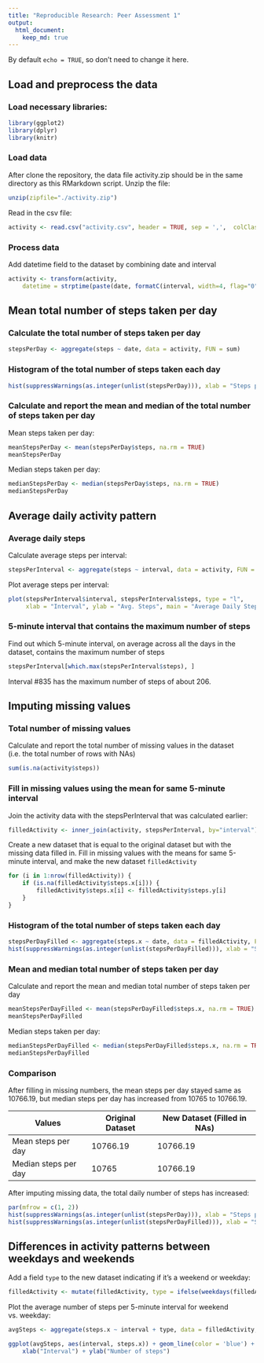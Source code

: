 ```yaml
---
title: "Reproducible Research: Peer Assessment 1"
output: 
  html_document:
    keep_md: true
---
```


By default `echo = TRUE`, so don't need to change it here.

## Load and preprocess the data
### Load necessary libraries:
```r
library(ggplot2)
library(dplyr)
library(knitr)
```

### Load data
After clone the repository, the data file activity.zip should be in the same directory as this RMarkdown script. 
Unzip the file:
```r
unzip(zipfile="./activity.zip")
```

Read in the csv file:
```r
activity <- read.csv("activity.csv", header = TRUE, sep = ',',  colClasses = c("numeric", "character", "integer"))
```

### Process data
Add datetime field to the dataset by combining date and interval
```r
activity <- transform(activity, 
    datetime = strptime(paste(date, formatC(interval, width=4, flag="0")), "%Y-%m-%d %H%M"))
```

## Mean total number of steps taken per day
### Calculate the total number of steps taken per day
```r
stepsPerDay <- aggregate(steps ~ date, data = activity, FUN = sum)
```

### Histogram of the total number of steps taken each day
```r
hist(suppressWarnings(as.integer(unlist(stepsPerDay))), xlab = "Steps per day", ylab = "Frequency", main = "Histogram of Steps Taken Per Day")
```

### Calculate and report the mean and median of the total number of steps taken per day
Mean steps taken per day:
```r
meanStepsPerDay <- mean(stepsPerDay$steps, na.rm = TRUE)
meanStepsPerDay
```
Median steps taken per day:
```r
medianStepsPerDay <- median(stepsPerDay$steps, na.rm = TRUE)
medianStepsPerDay
```

## Average daily activity pattern
### Average daily steps
Calculate average steps per interval:
```r
stepsPerInterval <- aggregate(steps ~ interval, data = activity, FUN = mean)
```

Plot average steps per interval:
```r
plot(stepsPerInterval$interval, stepsPerInterval$steps, type = "l",
     xlab = "Interval", ylab = "Avg. Steps", main = "Average Daily Steps")
```

### 5-minute interval that contains the maximum number of steps
Find out which 5-minute interval, on average across all the days in the dataset, contains the maximum number of steps
```r
stepsPerInterval[which.max(stepsPerInterval$steps), ]
```
Interval #835 has the maximum number of steps of about 206. 

## Imputing missing values

### Total number of missing values
Calculate and report the total number of missing values in the dataset (i.e. the total number of rows with NAs)
```r
sum(is.na(activity$steps))
```

### Fill in missing values using the mean for same 5-minute interval
Join the activity data with the stepsPerInterval that was calculated earlier:
```r
filledActivity <- inner_join(activity, stepsPerInterval, by="interval")
```
Create a new dataset that is equal to the original dataset but with the missing data filled in. Fill in missing values with the means for same 5-minute interval, and make the new dataset `filledActivity`
```r
for (i in 1:nrow(filledActivity)) {
    if (is.na(filledActivity$steps.x[i])) {
        filledActivity$steps.x[i] <- filledActivity$steps.y[i]
    }
}
```

### Histogram of the total number of steps taken each day 
```r
stepsPerDayFilled <- aggregate(steps.x ~ date, data = filledActivity, FUN = sum)
hist(suppressWarnings(as.integer(unlist(stepsPerDayFilled))), xlab = "Steps per day", ylab = "Frequency", main = "Histogram of Steps Taken Per Day (NAs Filled in)")
```

### Mean and median total number of steps taken per day
Calculate and report the mean and median total number of steps taken per day
```r
meanStepsPerDayFilled <- mean(stepsPerDayFilled$steps.x, na.rm = TRUE)
meanStepsPerDayFilled
```
Median steps taken per day:
```r
medianStepsPerDayFilled <- median(stepsPerDayFilled$steps.x, na.rm = TRUE)
medianStepsPerDayFilled
```

### Comparison
After filling in missing numbers, the mean steps per day stayed same as 10766.19, but median steps per day has increased from 10765 to 10766.19. 

Values | Original Dataset  | New Dataset (Filled in NAs)
------------- | ------------- | -------------
Mean steps per day  | 10766.19 | 10766.19
Median steps per day  | 10765 | 10766.19

After imputing missing data, the total daily number of steps has increased:

```r
par(mfrow = c(1, 2)) 
hist(suppressWarnings(as.integer(unlist(stepsPerDay))), xlab = "Steps per day", ylab = "Frequency", main = "Histogram of Steps Taken Per Day")
hist(suppressWarnings(as.integer(unlist(stepsPerDayFilled))), xlab = "Steps per day", ylab = "Frequency", main = "Histogram of Steps Taken Per Day")
```

## Differences in activity patterns between weekdays and weekends
Add a field `type` to the new dataset indicating if it's a weekend or weekday:
```r
filledActivity <- mutate(filledActivity, type = ifelse(weekdays(filledActivity$datetime) == "Saturday" | weekdays(filledActivity$datetime) == "Sunday", "weekend", "weekday"))
```

Plot the average number of steps per 5-minute interval for weekend vs. weekday:

```r
avgSteps <- aggregate(steps.x ~ interval + type, data = filledActivity, mean)

ggplot(avgSteps, aes(interval, steps.x)) + geom_line(color = 'blue') + facet_wrap(~type, ncol = 1, nrow = 2) +
    xlab("Interval") + ylab("Number of steps")
```